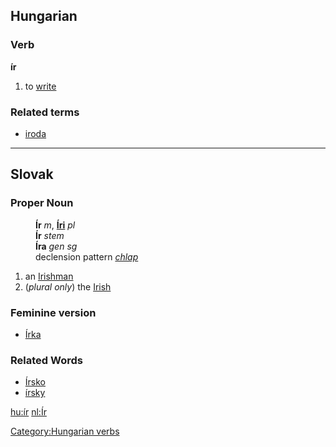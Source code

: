 ==Hungarian==
===Verb===
'''ír'''

# to [[write]]

===Related terms===
*[[iroda]]

----

== Slovak ==
=== Proper Noun ===
:'''Ír''' ''m'', '''[[Íri#Slovak|Íri]]''' ''pl''
:'''Ír''' ''stem''
:'''Íra''' ''gen sg''
:declension pattern ''[[Slovak declension pattern chlap|chlap]]''
# an [[Irishman]]
# (''plural only'') the [[Irish]]
=== Feminine version ===
* [[Írka#Slovak|Írka]]
=== Related Words ===
* [[Írsko#Slovak|Írsko]]
* [[írsky#Slovak|írsky]]

[[hu:ír]]
[[nl:Ír]]

[[Category:Hungarian verbs]]